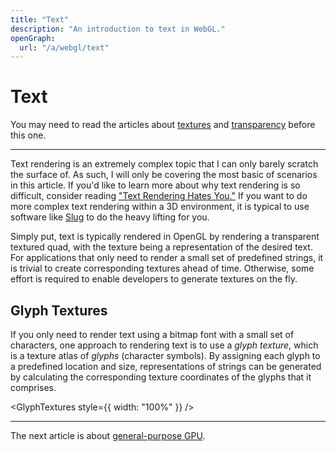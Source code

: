 ```yaml
---
title: "Text"
description: "An introduction to text in WebGL."
openGraph:
  url: "/a/webgl/text"
---
```



# Text

You may need to read the articles about [textures](/a/webgl/textures) and [transparency](/a/webgl/transparency) before this one.

---

Text rendering is an extremely complex topic that I can only barely scratch the surface of. As such, I will only be covering the most basic of scenarios in this article. If you'd like to learn more about why text rendering is so difficult, consider reading ["Text Rendering Hates You."](https://faultlore.com/blah/text-hates-you/) If you want to do more complex text rendering within a 3D environment, it is typical to use software like [Slug](https://sluglibrary.com/) to do the heavy lifting for you.

Simply put, text is typically rendered in OpenGL by rendering a transparent textured quad, with the texture being a representation of the desired text. For applications that only need to render a small set of predefined strings, it is trivial to create corresponding textures ahead of time. Otherwise, some effort is required to enable developers to generate textures on the fly.

## Glyph Textures

If you only need to render text using a bitmap font with a small set of characters, one approach to rendering text is to use a _glyph texture_, which is a texture atlas of _glyphs_ (character symbols). By assigning each glyph to a predefined location and size, representations of strings can be generated by calculating the corresponding texture coordinates of the glyphs that it comprises.

<GlyphTextures style={{ width: "100%" }} />

---

The next article is about [general-purpose GPU](/a/webgl/gpgpu).
